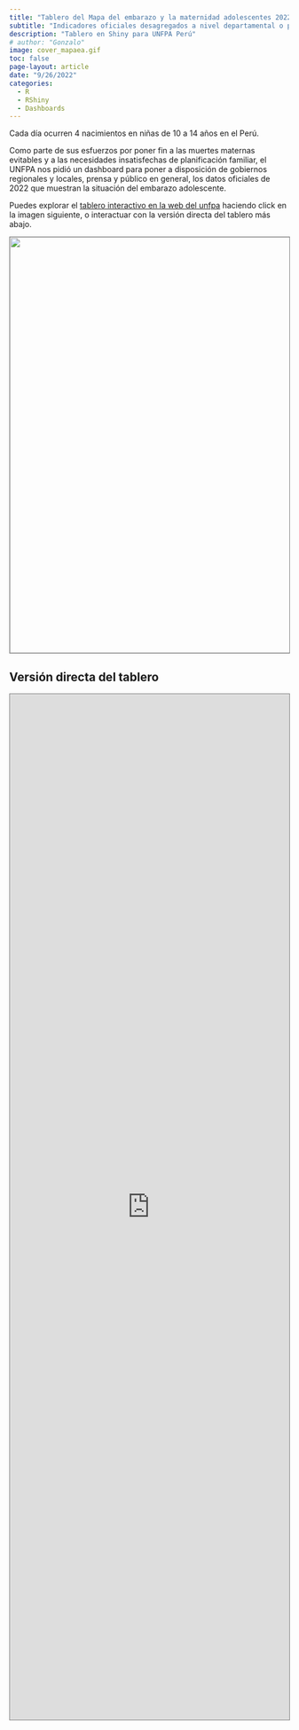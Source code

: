 ```yaml
---
title: "Tablero del Mapa del embarazo y la maternidad adolescentes 2022"
subtitle: "Indicadores oficiales desagregados a nivel departamental o provincial"
description: "Tablero en Shiny para UNFPA Perú"
# author: "Gonzalo"
image: cover_mapaea.gif
toc: false
page-layout: article
date: "9/26/2022"
categories:
  - R
  - RShiny
  - Dashboards
---
```


Cada día ocurren 4 nacimientos en niñas de 10 a 14 años en el Perú.

Como parte de sus esfuerzos por poner fin a las muertes maternas evitables y a las necesidades insatisfechas de planificación familiar, el UNFPA nos pidió un dashboard para poner a disposición de gobiernos regionales y locales, prensa y público en general, los datos oficiales de 2022 que muestran la situación del embarazo adolescente.

Puedes explorar el [tablero interactivo en la web del unfpa](https://peru.unfpa.org/es/mapa-embarazo-y-maternidad-adolescentes-peru) haciendo click en la imagen siguiente, o interactuar con la versión directa del tablero más abajo.

[![](images/mapaea.png){style="border: 1px solid #808080; width:750px"}](https://peru.unfpa.org/es/mapa-embarazo-y-maternidad-adolescentes-peru)

## Versión directa del tablero

<iframe src="https://desarroio.shinyapps.io/unfpa-mapa-ea/" width="100%" height="1850" style="border: 1px solid #808080;">

</iframe>

